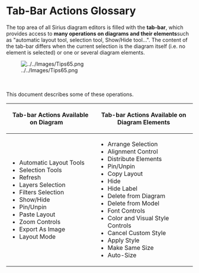=Tab-Bar Actions Glossary=

The top area of all Sirius diagram editors is filled with the '''tab-bar''', which provides access to '''many operations on diagrams and their elements '''such as "automatic layout tool, selection tool, Show/Hide tool...". The content of the tab-bar differs when the current selection is the diagram itself (i.e. no element is selected) or one or several diagram elements.

[[Image:../../Images/Tips65.png]]

<br/>
<br/>

This document describes some of these operations.

{|class="wikitable"
! '''Tab-bar Actions Available on Diagram'''&nbsp;&nbsp;&nbsp;&nbsp;&nbsp;
! '''Tab-bar Actions Available on Diagram Elements'''
|- style="vertical-align:top;"
|
* Automatic Layout Tools
* Selection Tools
* Refresh
* Layers Selection
* Filters Selection
* Show/Hide
* Pin/Unpin
* Paste Layout
* Zoom Controls
* Export As Image
* Layout Mode
|
* Arrange Selection
* Alignment Control
* Distribute Elements
* Pin/Unpin
* Copy Layout
* Hide
* Hide Label
* Delete from Diagram
* Delete from Model
* Font Controls
* Color and Visual Style Controls
* Cancel Custom Style
* Apply Style
* Make Same Size
* Auto-Size
|}

